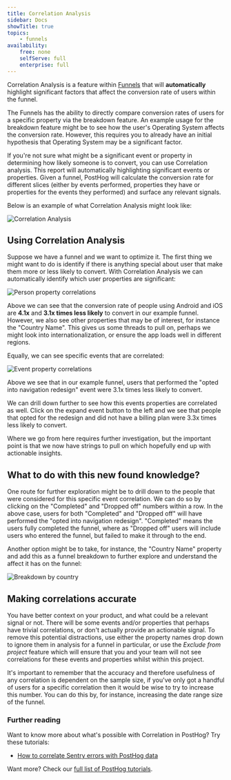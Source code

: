 ```yaml
---
title: Correlation Analysis
sidebar: Docs
showTitle: true
topics:
    - funnels
availability:
    free: none
    selfServe: full
    enterprise: full
---
```


Correlation Analysis is a feature within [Funnels](/docs/user-guides/funnels) that will **automatically** highlight
significant factors that affect the conversion rate of users within the funnel.

The Funnels has the ability to directly compare conversion rates of users for a specific property via the breakdown feature. An example usage for the breakdown feature might be to see how the user's Operating System affects the
conversion rate. However, this requires you to already have an initial hypothesis that Operating System may be a significant factor.

If you're not sure what might be a significant event or property in determining how likely someone is to convert, you can use Correlation analysis. This report will automatically highlighting significant events or properties. Given a
funnel, PostHog will calculate the conversion rate for different slices (either by events performed, properties they have or properties for the events they performed) and surface any relevant signals.

Below is an example of what Correlation Analysis might look like:

![Correlation Analysis](../../images/docs/user-guides/funnels/funnel-correlation-analysis.png)

## Using Correlation Analysis

Suppose we have a funnel and we want to optimize it. The first thing we might want to do is identify if there is anything special about user that make them more or less likely to convert. With Correlation Analysis we can automatically identify which user properties are significant:

![Person property correlations](../../images/docs/user-guides/funnels/funnel-correlation-user-properties.png)

Above we can see that the conversion rate of people using Android and iOS are **4.1x** and **3.1x times less likely** to convert in our example funnel. However, we also see other properties that may be of interest, for instance the "Country
Name". This gives us some threads to pull on, perhaps we might look into internationalization, or ensure the app loads well in different regions.

Equally, we can see specific events that are correlated:

![Event property correlations](../../images/docs/user-guides/funnels/funnel-correlation-event-properties.png)

Above we see that in our example funnel, users that performed the "opted into navigation redesign" event were 3.1x times less likely to convert.

We can drill down further to see how this events properties are correlated as well. Click on the expand event button to the left and we see that people that opted for the redesign and did not have a billing plan were 3.3x times less likely to convert.

Where we go from here requires further investigation, but the important point is that we now have strings to pull on which hopefully end up with actionable insights.

## What to do with this new found knowledge?

One route for further exploration might be to drill down to the people that were considered for this specific event correlation. We can do so by clicking on the "Completed" and "Dropped off" numbers within a row. In the above case, users for both "Completed" and "Dropped off" will have performed the "opted into navigation redesign". "Completed" means the users fully completed the funnel, where as "Dropped off" users will include users who entered the funnel, but failed to make it through to the end.

Another option might be to take, for instance, the "Country Name" property and add this as a funnel breakdown to further explore and understand the affect it has on the funnel:

![Breakdown by country](../../images/docs/user-guides/funnels/funnel-correlation-analysis-country.png)

## Making correlations accurate

You have better context on your product, and what could be a relevant signal or not. There will be some events and/or properties that perhaps have trivial correlations, or don't actually provide an actionable signal. To remove this
potential distractions, use either the property names drop down to ignore them in analysis for a funnel in particular, or use the _Exclude from project_ feature which will ensure that you and your team will not see correlations for these events and properties whilst within this project.

It's important to remember that the accuracy and therefore usefulness of any correlation is dependent on the sample size, if you've only got a handful of users for a specific correlation then it would be wise to try to increase this number. You can do this by, for instance, increasing the date range size of the funnel.

### Further reading

Want to know more about what's possible with Correlation in PostHog? Try these tutorials:

-   [How to correlate Sentry errors with PostHog data](/tutorials/sentry-plugin-tutorial)

Want more? Check our [full list of PostHog tutorials](https://posthog.com/tutorials).
